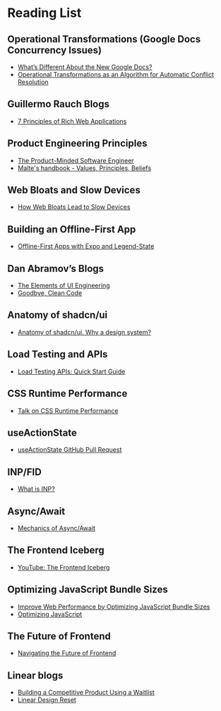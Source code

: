 # Reading List

## Operational Transformations (Google Docs Concurrency Issues)

- [What’s Different About the New Google Docs?](https://drive.googleblog.com/2010/09/whats-different-about-new-google-docs_22.html)
- [Operational Transformations as an Algorithm for Automatic Conflict Resolution](https://medium.com/coinmonks/operational-transformations-as-an-algorithm-for-automatic-conflict-resolution-3bf8920ea447)

## Guillermo Rauch Blogs

- [7 Principles of Rich Web Applications](https://rauchg.com/2014/7-principles-of-rich-web-applications)

## Product Engineering Principles

- [The Product-Minded Software Engineer](https://blog.pragmaticengineer.com/the-product-minded-engineer/)
- [Malte's handbook - Values, Principles, Beliefs](https://www.industrialempathy.com/posts/malte-handbook/)

## Web Bloats and Slow Devices

- [How Web Bloats Lead to Slow Devices](https://danluu.com/slow-device/)

## Building an Offline-First App

- [Offline-First Apps with Expo and Legend-State](https://expo.dev/blog/offline-first-apps-with-expo-and-legend-state)

## Dan Abramov’s Blogs

- [The Elements of UI Engineering](https://overreacted.io/the-elements-of-ui-engineering/)
- [Goodbye, Clean Code](https://overreacted.io/goodbye-clean-code/)

## Anatomy of shadcn/ui

- [Anatomy of shadcn/ui. Why a design system?](https://manupa.dev/blog/anatomy-of-shadcn-ui)

## Load Testing and APIs

- [Load Testing APIs: Quick Start Guide](https://docs.multiple.dev/quick-start-guide)

## CSS Runtime Performance

- [Talk on CSS Runtime Performance](https://nolanlawson.com/2023/01/17/my-talk-on-css-runtime-performance/)

## useActionState

- [useActionState GitHub Pull Request](https://github.com/facebook/react/pull/28491)

## INP/FID

- [What is INP?](https://blog.sentry.io/what-is-inp/)

## Async/Await

- [Mechanics of Async/Await](https://blog.resonatehq.io/async-await-mechanics)

## The Frontend Iceberg

- [YouTube: The Frontend Iceberg](https://www.youtube.com/watch?v=KYDwcUKlxwQ)

## Optimizing JavaScript Bundle Sizes

- [Improve Web Performance by Optimizing JavaScript Bundle Sizes](https://about.codecov.io/blog/improve-web-performance-by-optimizing-javascript-bundle-sizes/)
- [Optimizing JavaScript](https://romgrk.com/posts/optimizing-javascript)

## The Future of Frontend

- [Navigating the Future of Frontend](https://frontendmastery.com/posts/navigating-the-future-of-frontend/?ck_subscriber_id=2579579982)

## Linear blogs

- [Building a Competitive Product Using a Waitlist](https://linear.app/blog/rethinking-the-startup-mvp-building-a-competitive-product)
- [Linear Design Reset](https://linear.app/blog/a-design-reset)
